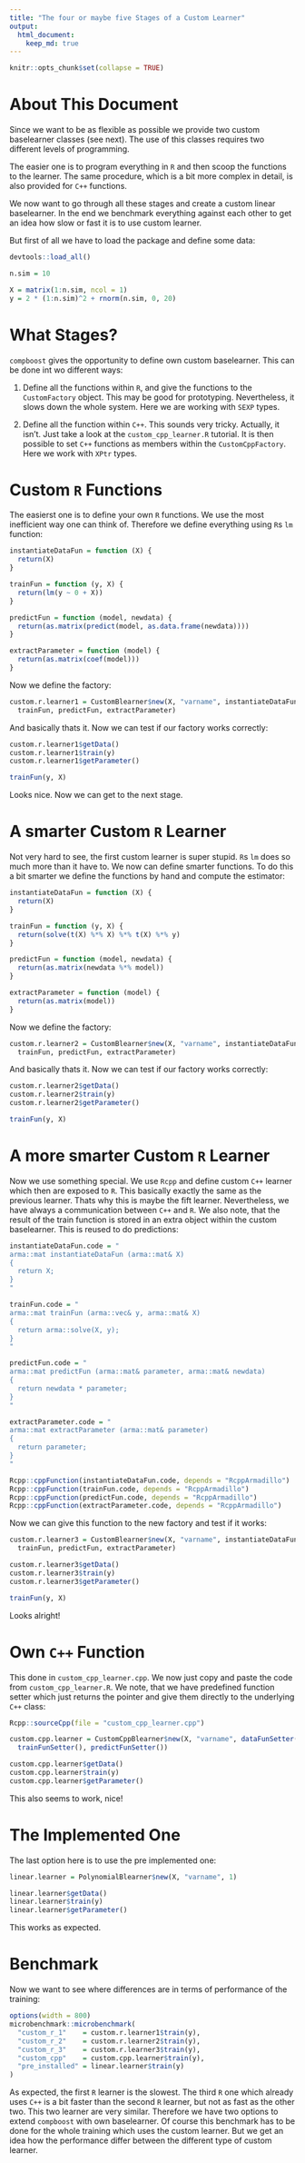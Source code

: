```yaml
---
title: "The four or maybe five Stages of a Custom Learner"
output: 
  html_document:
    keep_md: true
---
```


```r
knitr::opts_chunk$set(collapse = TRUE)
```


# About This Document

Since we want to be as flexible as possible we provide two custom baselearner
classes (see next). The use of this classes requires two different levels of
programming. 

The easier one is to program everything in `R` and then scoop the functions
to the learner. The same procedure, which is a bit more complex in detail, 
is also provided for `C++` functions.

We now want to go through all these stages and create a custom linear
baselearner. In the end we benchmark everything against each other to get an
idea how slow or fast it is to use custom learner.

But first of all we have to load the package and define some data:
```r
devtools::load_all()

n.sim = 10

X = matrix(1:n.sim, ncol = 1)
y = 2 * (1:n.sim)^2 + rnorm(n.sim, 0, 20)
```


# What Stages?

`compboost` gives the opportunity to define own custom baselearner. This can 
be done int wo different ways:

1. Define all the functions within `R`, and give the functions to the 
   `CustomFactory` object. This may be good for prototyping. Nevertheless, it
   slows down the whole system. Here we are working with `SEXP` types.
  
2. Define all the function within `C++`. This sounds very tricky. Actually, it
   isn't. Just take a look at the `custom_cpp_learner.R` tutorial. It is then
   possible to set `C++` functions as members within the `CustomCppFactory`.
   Here we work with `XPtr` types.
   
# Custom `R` Functions

The easierst one is to define your own `R` functions. We use the most 
inefficient way one can think of. Therefore we define everything using
`R`s `lm` function:

```r
instantiateDataFun = function (X) {
  return(X)
}

trainFun = function (y, X) {
  return(lm(y ~ 0 + X))
}

predictFun = function (model, newdata) {
  return(as.matrix(predict(model, as.data.frame(newdata))))
}

extractParameter = function (model) {
  return(as.matrix(coef(model)))
}
```

Now we define the factory:

```r
custom.r.learner1 = CustomBlearner$new(X, "varname", instantiateDataFun, 
  trainFun, predictFun, extractParameter)
```

And basically thats it. Now we can test if our factory works correctly:

```r
custom.r.learner1$getData()
custom.r.learner1$train(y)
custom.r.learner1$getParameter()

trainFun(y, X)
```

Looks nice. Now we can get to the next stage.

# A smarter Custom `R` Learner

Not very hard to see, the first custom learner is super stupid. `R`s `lm` does
so much more than it have to. We now can define smarter functions. To do this 
a bit smarter we define the functions by hand and compute the estimator:

```r
instantiateDataFun = function (X) {
  return(X)
}

trainFun = function (y, X) {
  return(solve(t(X) %*% X) %*% t(X) %*% y)
}

predictFun = function (model, newdata) {
  return(as.matrix(newdata %*% model))
}

extractParameter = function (model) {
  return(as.matrix(model))
}
```

Now we define the factory:

```r
custom.r.learner2 = CustomBlearner$new(X, "varname", instantiateDataFun, 
  trainFun, predictFun, extractParameter)
```

And basically thats it. Now we can test if our factory works correctly:

```r
custom.r.learner2$getData()
custom.r.learner2$train(y)
custom.r.learner2$getParameter()

trainFun(y, X)
```

# A more smarter Custom `R` Learner

Now we use something special. We use `Rcpp` and define custom `C++` learner 
which then are exposed to `R`. This basically exactly the same as the previous
learner. Thats why this is maybe the fift learner. Nevertheless, we have always 
a communication between `C++` and `R`. We also note, that the result of the 
train function is stored in an extra object within the custom baselearner. This 
is reused to do predictions:

```r
instantiateDataFun.code = "
arma::mat instantiateDataFun (arma::mat& X)
{
  return X;
}
"

trainFun.code = "
arma::mat trainFun (arma::vec& y, arma::mat& X)
{
  return arma::solve(X, y);
}
"

predictFun.code = "
arma::mat predictFun (arma::mat& parameter, arma::mat& newdata)
{
  return newdata * parameter;
}
"

extractParameter.code = "
arma::mat extractParameter (arma::mat& parameter)
{
  return parameter;
}
"

Rcpp::cppFunction(instantiateDataFun.code, depends = "RcppArmadillo")
Rcpp::cppFunction(trainFun.code, depends = "RcppArmadillo")
Rcpp::cppFunction(predictFun.code, depends = "RcppArmadillo")
Rcpp::cppFunction(extractParameter.code, depends = "RcppArmadillo")
```

Now we can give this function to the new factory and test if it works:

```r
custom.r.learner3 = CustomBlearner$new(X, "varname", instantiateDataFun, 
  trainFun, predictFun, extractParameter)

custom.r.learner3$getData()
custom.r.learner3$train(y)
custom.r.learner3$getParameter()

trainFun(y, X)
```

Looks alright!

# Own `C++` Function

This done in `custom_cpp_learner.cpp`. We now just copy and paste the code
from `custom_cpp_learner.R`. We note, that we have predefined function setter
which just returns the pointer and give them directly to the underlying `C++`
class:

```r
Rcpp::sourceCpp(file = "custom_cpp_learner.cpp")

custom.cpp.learner = CustomCppBlearner$new(X, "varname", dataFunSetter(),
  trainFunSetter(), predictFunSetter())

custom.cpp.learner$getData()
custom.cpp.learner$train(y)
custom.cpp.learner$getParameter()
```

This also seems to work, nice!

# The Implemented One

The last option here is to use the pre implemented one:

```r
linear.learner = PolynomialBlearner$new(X, "varname", 1)

linear.learner$getData()
linear.learner$train(y)
linear.learner$getParameter()
```

This works as expected. 

# Benchmark

Now we want to see where differences are in terms of performance of the 
training:

```r
options(width = 800)
microbenchmark::microbenchmark(
  "custom_r_1"    = custom.r.learner1$train(y),
  "custom_r_2"    = custom.r.learner2$train(y),
  "custom_r_3"    = custom.r.learner3$train(y),
  "custom_cpp"    = custom.cpp.learner$train(y),
  "pre_installed" = linear.learner$train(y)
)
```

As expected, the first `R` learner is the slowest. The third `R` one which 
already uses `C++` is a bit faster than the second `R` learner, but not as fast 
as the other two. This two learner are very similar. Therefore we have two 
options to extend `compboost` with own baselearner. Of course this benchmark 
has to be done for the whole training which uses the custom learner. But we 
get an idea how the performance differ between the different type of custom
learner.
